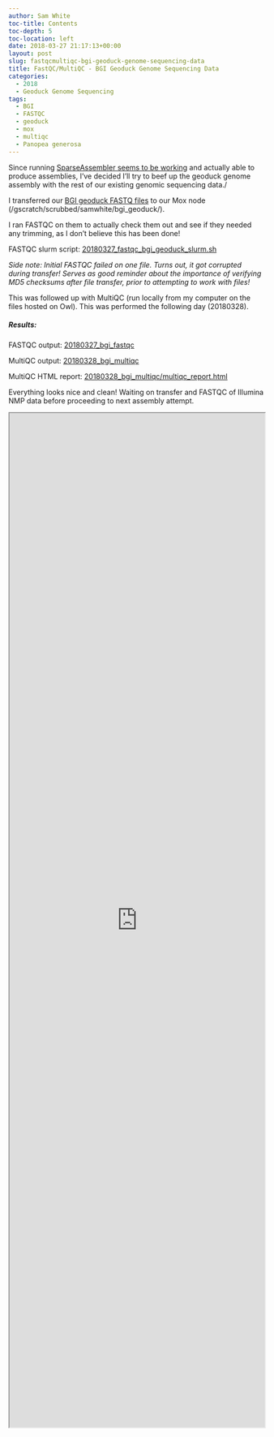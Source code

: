 ```yaml
---
author: Sam White
toc-title: Contents
toc-depth: 5
toc-location: left
date: 2018-03-27 21:17:13+00:00
layout: post
slug: fastqcmultiqc-bgi-geoduck-genome-sequencing-data
title: FastQC/MultiQC - BGI Geoduck Genome Sequencing Data
categories:
  - 2018
  - Geoduck Genome Sequencing
tags:
  - BGI
  - FASTQC
  - geoduck
  - mox
  - multiqc
  - Panopea generosa
---
```


Since running [SparseAssembler seems to be working](https://robertslab.github.io/sams-notebook/posts/2018/2018-03-27-assembly-geoduck-novaseq-using-sparseassembler-kmer-101/) and actually able to produce assemblies, I've decided I'll try to beef up the geoduck genome assembly with the rest of our existing genomic sequencing data./

I transferred our [BGI geoduck FASTQ files](https://owl.fish.washington.edu/P_generosa_genome_assemblies_BGI/20161201/cdts-hk.genomics.cn/Panopea_generosa/clean_data/) to our Mox node (/gscratch/scrubbed/samwhite/bgi_geoduck/).

I ran FASTQC on them to actually check them out and see if they needed any trimming, as I don't believe this has been done!

FASTQC slurm script: [20180327_fastqc_bgi_geoduck_slurm.sh](https://owl.fish.washington.edu/Athaliana/20180327_bgi_fastqc/20180327_fastqc_bgi_geoduck_slurm.sh)

_Side note: Initial FASTQC failed on one file. Turns out, it got corrupted during transfer! Serves as good reminder about the importance of verifying MD5 checksums after file transfer, prior to attempting to work with files!_

This was followed up with MultiQC (run locally from my computer on the files hosted on Owl). This was performed the following day (20180328).



##### Results:



FASTQC output: [20180327_bgi_fastqc](https://owl.fish.washington.edu/Athaliana/20180327_bgi_fastqc/)

MultiQC output: [20180328_bgi_multiqc](https://owl.fish.washington.edu/Athaliana/20180327_bgi_fastqc/20180328_bgi_multiqc/)

MultiQC HTML report: [20180328_bgi_multiqc/multiqc_report.html](https://owl.fish.washington.edu/Athaliana/20180327_bgi_fastqc/20180328_bgi_multiqc/multiqc_report.html)

Everything looks nice and clean! Waiting on transfer and FASTQC of Illumina NMP data before proceeding to next assembly attempt.

<iframe src="https://owl.fish.washington.edu/Athaliana/20180327_bgi_fastqc/20180328_bgi_multiqc/multiqc_report.html" width="100%" height="2000" scrolling="yes"></iframe>
